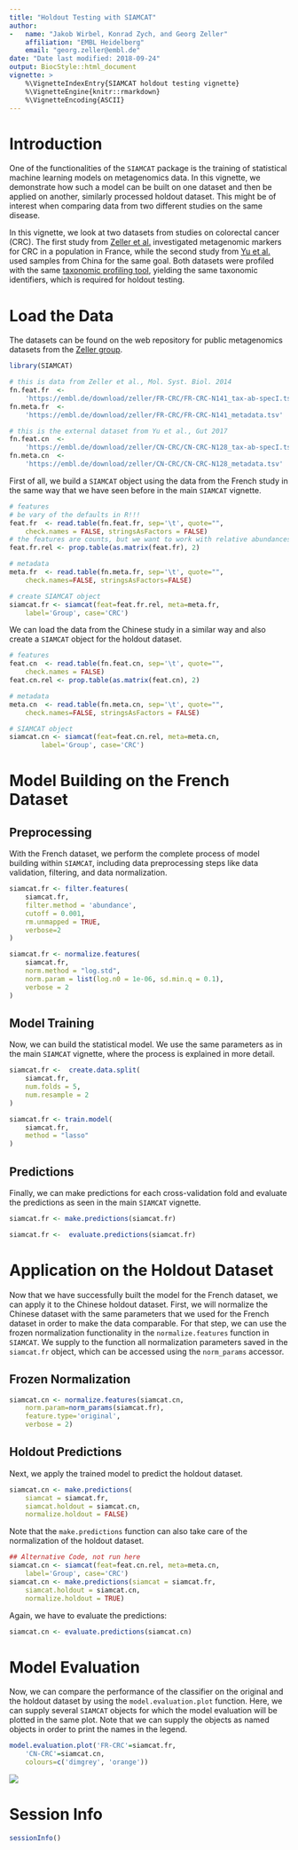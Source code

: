 ```yaml
---
title: "Holdout Testing with SIAMCAT"
author:
-   name: "Jakob Wirbel, Konrad Zych, and Georg Zeller"
    affiliation: "EMBL Heidelberg"
    email: "georg.zeller@embl.de"
date: "Date last modified: 2018-09-24"
output: BiocStyle::html_document
vignette: >
    %\VignetteIndexEntry{SIAMCAT holdout testing vignette}
    %\VignetteEngine{knitr::rmarkdown}
    %\VignetteEncoding{ASCII}
---
```


# Introduction

One of the functionalities of the `SIAMCAT` package is the training of
statistical machine learning models on metagenomics data. In this vignette,
we demonstrate how such a model can be built on one dataset and then be applied
on another, similarly processed holdout dataset. This might be of interest
when comparing data from two different studies on the same disease.

In this vignette, we look at two datasets from studies on colorectal cancer
(CRC). The first study from
[Zeller et al.](http://europepmc.org/abstract/MED/25432777) investigated
metagenomic markers for CRC in a population in France, while the second study
from [Yu et al.](https://europepmc.org/abstract/MED/26408641) used samples
from China for the same goal. Both datasets were profiled with the same
[taxonomic profiling tool](https://github.com/motu-tool/mOTUs_v2), yielding
the same taxonomic identifiers, which is required for holdout testing.

# Load the Data

The datasets can be found on the web repository for public metagenomics
datasets from the
[Zeller group](https://www.embl.de/research/units/scb/zeller/index.html).

```r
library(SIAMCAT)

# this is data from Zeller et al., Mol. Syst. Biol. 2014
fn.feat.fr  <-
    'https://embl.de/download/zeller/FR-CRC/FR-CRC-N141_tax-ab-specI.tsv'
fn.meta.fr  <-
    'https://embl.de/download/zeller/FR-CRC/FR-CRC-N141_metadata.tsv'

# this is the external dataset from Yu et al., Gut 2017
fn.feat.cn  <-
    'https://embl.de/download/zeller/CN-CRC/CN-CRC-N128_tax-ab-specI.tsv'
fn.meta.cn  <-
    'https://embl.de/download/zeller/CN-CRC/CN-CRC-N128_metadata.tsv'
```

First of all, we build a `SIAMCAT` object using the data from the French study
in the same way that we have seen before in the main `SIAMCAT` vignette.

```r
# features
# be vary of the defaults in R!!!
feat.fr  <- read.table(fn.feat.fr, sep='\t', quote="",
    check.names = FALSE, stringsAsFactors = FALSE)
# the features are counts, but we want to work with relative abundances
feat.fr.rel <- prop.table(as.matrix(feat.fr), 2)

# metadata
meta.fr  <- read.table(fn.meta.fr, sep='\t', quote="",
    check.names=FALSE, stringsAsFactors=FALSE)

# create SIAMCAT object
siamcat.fr <- siamcat(feat=feat.fr.rel, meta=meta.fr,
    label='Group', case='CRC')
```

We can load the data from the Chinese study in a similar way and also create a
`SIAMCAT` object for the holdout dataset.

```r
# features
feat.cn  <- read.table(fn.feat.cn, sep='\t', quote="",
    check.names = FALSE)
feat.cn.rel <- prop.table(as.matrix(feat.cn), 2)

# metadata
meta.cn  <- read.table(fn.meta.cn, sep='\t', quote="",
    check.names=FALSE, stringsAsFactors = FALSE)

# SIAMCAT object
siamcat.cn <- siamcat(feat=feat.cn.rel, meta=meta.cn,
        label='Group', case='CRC')
```

# Model Building on the French Dataset

## Preprocessing

With the French dataset, we perform the complete process of model building
within `SIAMCAT`, including data preprocessing steps like data validation,
filtering, and data normalization.

```r
siamcat.fr <- filter.features(
    siamcat.fr,
    filter.method = 'abundance',
    cutoff = 0.001,
    rm.unmapped = TRUE,
    verbose=2
)

siamcat.fr <- normalize.features(
    siamcat.fr,
    norm.method = "log.std",
    norm.param = list(log.n0 = 1e-06, sd.min.q = 0.1),
    verbose = 2
)
```
## Model Training

Now, we can build the statistical model. We use the same parameters as in
the main `SIAMCAT` vignette, where the process is explained in more detail.

```r
siamcat.fr <-  create.data.split(
    siamcat.fr,
    num.folds = 5,
    num.resample = 2
)

siamcat.fr <- train.model(
    siamcat.fr,
    method = "lasso"
)
```


## Predictions

Finally, we can make predictions for each cross-validation fold and evaluate
the predictions as seen in the main `SIAMCAT` vignette.

```r
siamcat.fr <- make.predictions(siamcat.fr)

siamcat.fr <-  evaluate.predictions(siamcat.fr)
```

# Application on the Holdout Dataset

Now that we have successfully built the model for the French dataset, we can
apply it to the Chinese holdout dataset. First, we will normalize the Chinese
dataset with the same parameters that we used for the French dataset in order
to make the data comparable. For that step, we can use the frozen normalization
functionality in the `normalize.features` function in `SIAMCAT`. We supply to
the function all normalization parameters saved in the `siamcat.fr` object,
which can be accessed using the `norm_params` accessor.

## Frozen Normalization

```r

siamcat.cn <- normalize.features(siamcat.cn,
    norm.param=norm_params(siamcat.fr),
    feature.type='original',
    verbose = 2)

```


## Holdout Predictions

Next, we apply the trained model to predict the holdout dataset.

```r
siamcat.cn <- make.predictions(
    siamcat = siamcat.fr,
    siamcat.holdout = siamcat.cn,
    normalize.holdout = FALSE)
```

Note that the `make.predictions` function can also take care of the
normalization of the holdout dataset.

```r
## Alternative Code, not run here
siamcat.cn <- siamcat(feat=feat.cn.rel, meta=meta.cn,
    label='Group', case='CRC')
siamcat.cn <- make.predictions(siamcat = siamcat.fr,
    siamcat.holdout = siamcat.cn,
    normalize.holdout = TRUE)
```

Again, we have to evaluate the predictions:

```r
siamcat.cn <- evaluate.predictions(siamcat.cn)
```

# Model Evaluation

Now, we can compare the performance of the classifier on the original and
the holdout dataset by using the `model.evaluation.plot` function. Here,
we can supply several `SIAMCAT` objects for which the model evaluation will be
plotted in the same plot. Note that we can supply the objects as named objects
in order to print the names in the legend.

```r
model.evaluation.plot('FR-CRC'=siamcat.fr,
    'CN-CRC'=siamcat.cn,
    colours=c('dimgrey', 'orange'))
```

![](./eval_plot_holdout.png)

# Session Info

```r
sessionInfo()
```
